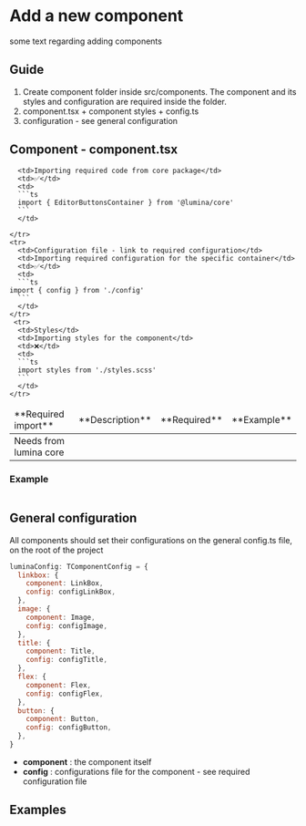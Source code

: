 
<Meta title='Docs/Components/Add new component' />

# Add a new component

some text regarding adding components

## Guide

1. Create component folder inside src/components. The component and its styles and configuration are required inside the folder.
2. component.tsx + component styles + config.ts
3. configuration - see general configuration

## Component - component.tsx

<table>

  <thead>
    <tr>
      <td>**Required import**</td>
    <td>**Description**</td>
      <td>**Required**</td>
      <td>**Example**</td>
    </tr>
  </thead>
  <tbody>
    <tr>
      <td>Needs from lumina core</td>
 
      <td>Importing required code from core package</td>
      <td>✅</td>
      <td>
      ```ts
      import { EditorButtonsContainer } from '@lumina/core'
      ```
      </td>

    </tr>
    <tr>
      <td>Configuration file - link to required configuration</td>
      <td>Importing required configuration for the specific container</td>
      <td>✅</td>
      <td>
      ```ts
    import { config } from './config'
      ```
      </td>
    </tr>
     <tr>
      <td>Styles</td>
      <td>Importing styles for the component</td>
      <td>❌</td>
      <td>
      ```ts
      import styles from './styles.scss'
      ```
      </td>
    </tr>

  </tbody>
</table>

### Example

```ts

```

## General configuration

All components should set their configurations on the general config.ts file, on the root of the project

```js
luminaConfig: TComponentConfig = {
  linkbox: {
    component: LinkBox,
    config: configLinkBox,
  },
  image: {
    component: Image,
    config: configImage,
  },
  title: {
    component: Title,
    config: configTitle,
  },
  flex: {
    component: Flex,
    config: configFlex,
  },
  button: {
    component: Button,
    config: configButton,
  },
}
```

- **component** : the component itself
- **config** : configurations file for the component - see required configuration file

## Examples
